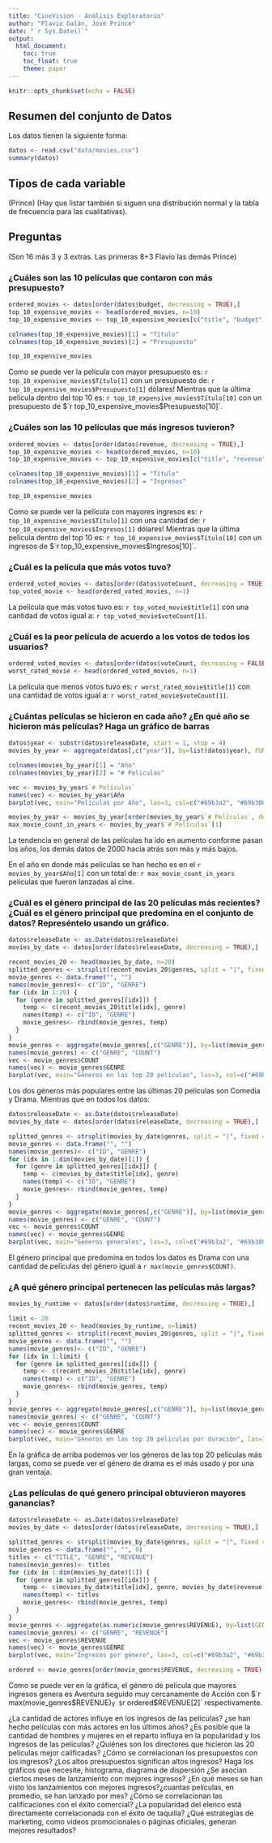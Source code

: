 ```yaml
---
title: "CineVision - Análisis Exploratorio"
author: "Flavio Galán, José Prince"
date: "`r Sys.Date()`"
output:
  html_document:
    toc: true
    toc_float: true
    theme: paper
---
```


```r
knitr::opts_chunk$set(echo = FALSE)
```

## Resumen del conjunto de Datos
Los datos tienen la siguiente forma:
```r
datos <- read.csv("data/movies.csv")
summary(datos)
```


## Tipos de cada variable
(Prince)
(Hay que listar también si siguen una distribución normal y la tabla de frecuencia para las cualitativas).

## Preguntas
(Son 16 más 3 y 3 extras. Las primeras 8+3 Flavio las demás Prince)

### ¿Cuáles son las 10 películas que contaron con más presupuesto?
```r
ordered_movies <- datos[order(datos$budget, decreasing = TRUE),]
top_10_expensive_movies <- head(ordered_movies, n=10)
top_10_expensive_movies <- top_10_expensive_movies[c("title", "budget")]

colnames(top_10_expensive_movies)[1] = "Título"
colnames(top_10_expensive_movies)[2] = "Presupuesto"

top_10_expensive_movies
```
Como se puede ver la película con mayor presupuesto es: `r top_10_expensive_movies$Título[1]` con un presupuesto de: `r top_10_expensive_movies$Presupuesto[1]` dólares! Mientras que la última película dentro del top 10 es: `r top_10_expensive_movies$Título[10]` con un presupuesto de $`r top_10_expensive_movies$Presupuesto[10]`.

### ¿Cuáles son las 10 películas que más ingresos tuvieron?
```r
ordered_movies <- datos[order(datos$revenue, decreasing = TRUE),]
top_10_expensive_movies <- head(ordered_movies, n=10)
top_10_expensive_movies <- top_10_expensive_movies[c("title", "revenue")]

colnames(top_10_expensive_movies)[1] = "Título"
colnames(top_10_expensive_movies)[2] = "Ingresos"

top_10_expensive_movies
```

Como se puede ver la película con mayores ingresos es: `r top_10_expensive_movies$Título[1]` con una cantidad de: `r top_10_expensive_movies$Ingresos[1]` dólares! Mientras que la última película dentro del top 10 es: `r top_10_expensive_movies$Título[10]` con un ingresos de $`r top_10_expensive_movies$Ingresos[10]`.


### ¿Cuál es la película que más votos tuvo?
```r
ordered_voted_movies <- datos[order(datos$voteCount, decreasing = TRUE),]
top_voted_movie <- head(ordered_voted_movies, n=1)
```

La película que más votos tuvo es: `r top_voted_movie$title[1]` con una cantidad de votos igual a: `r top_voted_movie$voteCount[1]`.

### ¿Cuál es la peor película de acuerdo a los votos de todos los usuarios?
```r
ordered_voted_movies <- datos[order(datos$voteCount, decreasing = FALSE),]
worst_rated_movie <- head(ordered_voted_movies, n=1)
```


La película que menos votos tuvo es: `r worst_rated_movie$title[1]` con una cantidad de votos igual a: `r worst_rated_movie$voteCount[1]`.

### ¿Cuántas películas se hicieron en cada año? ¿En qué año se hicieron más películas? Haga un gráfico de barras

```r
datos$year <- substr(datos$releaseDate, start = 1, stop = 4)
movies_by_year <- aggregate(datos[,c("year")], by=list(datos$year), FUN="length")

colnames(movies_by_year)[1] = "Año"
colnames(movies_by_year)[2] = "# Películas"

vec <- movies_by_year$`# Películas`
names(vec) <- movies_by_year$Año
barplot(vec, main="Películas por Año", las=3, col=c("#69b3a2", "#69b300", "#69bfff"))

movies_by_year <- movies_by_year[order(movies_by_year$`# Películas`, decreasing = TRUE),]
max_movie_count_in_years <- movies_by_year$`# Películas`[1]

```

La tendencia en general de las películas ha ido en aumento conforme pasan los años, los demás datos de 2000 hacia atrás son más y más bajos.

En el año en donde más películas se han hecho es en el `r movies_by_year$Año[1]` con un total de: `r max_movie_count_in_years` películas que fueron lanzadas al cine.

### ¿Cuál es el género principal de las 20 películas más recientes? ¿Cuál es el género principal que predomina en el conjunto de datos? Represéntelo usando un gráfico.

```r
datos$releaseDate <- as.Date(datos$releaseDate)
movies_by_date <- datos[order(datos$releaseDate, decreasing = TRUE),]

recent_movies_20 <- head(movies_by_date, n=20)
splitted_genres <- strsplit(recent_movies_20$genres, split = "|", fixed = TRUE)
movie_genres <- data.frame("", "")
names(movie_genres)<- c("ID", "GENRE")
for (idx in 1:20) {
  for (genre in splitted_genres[[idx]]) {
    temp <- c(recent_movies_20$title[idx], genre)
    names(temp) <- c("ID", "GENRE")
    movie_genres<- rbind(movie_genres, temp)
  }
}
movie_genres <- aggregate(movie_genres[,c("GENRE")], by=list(movie_genres$GENRE), FUN="length")
names(movie_genres) <- c("GENRE", "COUNT")
vec <- movie_genres$COUNT
names(vec) <- movie_genres$GENRE
barplot(vec, main="Géneros en las top 20 películas", las=3, col=c("#69b3a2", "#69b300", "#69bfff"))
```

Los dos géneros más populares entre las últimas 20 películas son Comedia y Drama. Mientras que en todos los datos:
```r
datos$releaseDate <- as.Date(datos$releaseDate)
movies_by_date <- datos[order(datos$releaseDate, decreasing = TRUE),]

splitted_genres <- strsplit(movies_by_date$genres, split = "|", fixed = TRUE)
movie_genres <- data.frame("", "")
names(movie_genres)<- c("ID", "GENRE")
for (idx in 1:dim(movies_by_date)[1]) {
  for (genre in splitted_genres[[idx]]) {
    temp <- c(movies_by_date$title[idx], genre)
    names(temp) <- c("ID", "GENRE")
    movie_genres<- rbind(movie_genres, temp)
  }
}
movie_genres <- aggregate(movie_genres[,c("GENRE")], by=list(movie_genres$GENRE), FUN="length")
names(movie_genres) <- c("GENRE", "COUNT")
vec <- movie_genres$COUNT
names(vec) <- movie_genres$GENRE
barplot(vec, main="Géneros generales", las=3, col=c("#69b3a2", "#69b300", "#69bfff"))
```

El género principal que predomina en todos los datos es Drama con una cantidad de películas del género igual a `r max(movie_genres$COUNT)`.

### ¿A qué género principal pertenecen las películas más largas?
```r
movies_by_runtime <- datos[order(datos$runtime, decreasing = TRUE),]

limit <- 20
recent_movies_20 <- head(movies_by_runtime, n=limit)
splitted_genres <- strsplit(recent_movies_20$genres, split = "|", fixed = TRUE)
movie_genres <- data.frame("", "")
names(movie_genres)<- c("ID", "GENRE")
for (idx in 1:limit) {
  for (genre in splitted_genres[[idx]]) {
    temp <- c(recent_movies_20$title[idx], genre)
    names(temp) <- c("ID", "GENRE")
    movie_genres<- rbind(movie_genres, temp)
  }
}
movie_genres <- aggregate(movie_genres[,c("GENRE")], by=list(movie_genres$GENRE), FUN="length")
names(movie_genres) <- c("GENRE", "COUNT")
vec <- movie_genres$COUNT
names(vec) <- movie_genres$GENRE
barplot(vec, main="Géneros en las top 20 películas por duración", las=3, col=c("#69b3a2", "#69b300", "#69bfff"))
```

En la gráfica de arriba podemos ver los géneros de las top 20 películas más largas, como se puede ver el género de drama es el más usado y por una gran ventaja.

### ¿Las películas de qué genero principal obtuvieron mayores ganancias?
```r
datos$releaseDate <- as.Date(datos$releaseDate)
movies_by_date <- datos[order(datos$releaseDate, decreasing = TRUE),]

splitted_genres <- strsplit(movies_by_date$genres, split = "|", fixed = TRUE)
movie_genres <- data.frame("", "", 0)
titles <- c("TITLE", "GENRE", "REVENUE")
names(movie_genres)<- titles
for (idx in 1:dim(movies_by_date)[1]) {
  for (genre in splitted_genres[[idx]]) {
    temp <- c(movies_by_date$title[idx], genre, movies_by_date$revenue[idx])
    names(temp) <- titles
    movie_genres<- rbind(movie_genres, temp)
  }
}
movie_genres <- aggregate(as.numeric(movie_genres$REVENUE), by=list(GENRE=movie_genres$GENRE), FUN=sum)
names(movie_genres) <- c("GENRE", "REVENUE")
vec <- movie_genres$REVENUE
names(vec) <- movie_genres$GENRE
barplot(vec, main="Ingresos por género", las=3, col=c("#69b3a2", "#69b300", "#69bfff"))

ordered <- movie_genres[order(movie_genres$REVENUE, decreasing = TRUE),]
```

Como se puede ver en la gráfica, el género de película que mayores ingresos genera es Aventura seguido muy cercanamente de Acción con $`r max(movie_genres$REVENUE)` y $`r ordered$REVENUE[2]` respectivamente.

¿La cantidad de actores influye en los ingresos de las películas? ¿se han hecho películas con más actores en los últimos años?
¿Es posible que la cantidad de hombres y mujeres en el reparto influya en la popularidad y los ingresos de las películas?
¿Quiénes son los directores que hicieron las 20 películas mejor calificadas?
¿Cómo se correlacionan los presupuestos con los ingresos? ¿Los altos presupuestos significan altos ingresos? Haga los gráficos que necesite, histograma, diagrama de dispersión
¿Se asocian ciertos meses de lanzamiento con mejores ingresos?
¿En qué meses se han visto los lanzamientos con mejores ingresos?¿cuantas películas, en promedio, se han lanzado por mes?
¿Cómo se correlacionan las calificaciones con el éxito comercial?
¿La popularidad del elenco está directamente correlacionada con el éxito de taquilla?
¿Qué estrategias de marketing, como videos promocionales o páginas oficiales, generan mejores resultados?
